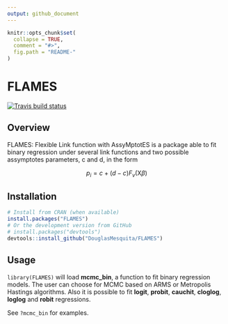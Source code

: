 ```yaml
---
output: github_document
---
```


```r
knitr::opts_chunk$set(
  collapse = TRUE,
  comment = "#>",
  fig.path = "README-"
)
```

# FLAMES

<!-- badges: start -->
<!-- [![CRAN status](https://www.r-pkg.org/badges/version/FLAMES)](https://cran.r-project.org/package=FLAMES) -->
[![Travis build status](https://travis-ci.org/DouglasMesquita/FLAMES.svg?branch=master)](https://travis-ci.org/DouglasMesquita/FLAMES)
<!-- [![Codecov test coverage](https://codecov.io/gh/DouglasMesquita/FLAMES/branch/master/graph/badge.svg)](https://codecov.io/gh/DouglasMesquita/FLAMES?branch=master) -->
<!-- badges: end -->

## Overview

FLAMES: Flexible Link function with AssyMptotES is a package able to fit binary regression under several link functions and two possible assymptotes parameters, c and d, in the form 

$$p_i = c + (d-c)F_v(\text{X}\beta)$$


## Installation

```r
# Install from CRAN (when available)
install.packages("FLAMES")
# Or the development version from GitHub
# install.packages("devtools")
devtools::install_github("DouglasMesquita/FLAMES")
```

## Usage

`library(FLAMES)` will load **mcmc_bin**, a function to fit binary regression models. The user can choose for MCMC based on ARMS or Metropolis Hastings algorithms. Also it is possible to fit **logit**, **probit**, **cauchit**, **cloglog**, **loglog** and **robit** regressions.

See `?mcmc_bin` for examples.
